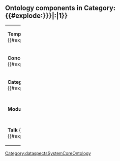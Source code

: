 == Ontology components in '''Category:{{#explode:{{{ContentReferenceCategory|{{{1}}}}}}|:|1}}''' ==

{|class=wikitable width=100%
|width=50%|'''Templates'''
{{#categorytree:{{#explode:{{{ContentReferenceCategory|{{{1}}}}}}|:|1}}|hideroot=on|mode=pages|namespaces="Template"}}
|'''Properties'''
{{#categorytree:{{#explode:{{{ContentReferenceCategory|{{{1}}}}}}|:|1}}|hideroot=on|mode=pages|namespaces="Property"}}
|-
|'''Concepts'''
{{#categorytree:{{#explode:{{{ContentReferenceCategory|{{{1}}}}}}|:|1}}|hideroot=on|mode=pages|namespaces="Concept"}}
|'''Forms'''
{{#categorytree:{{#explode:{{{ContentReferenceCategory|{{{1}}}}}}|:|1}}|hideroot=on|mode=pages|namespaces="Form"}}
|-
|'''Categories'''
{{#categorytree:{{#explode:{{{ContentReferenceCategory|{{{1}}}}}}|:|1}}|hideroot=on|mode=categories|namespaces="Category"|depth=0}}
|'''Main'''
{{#categorytree:{{#explode:{{{ContentReferenceCategory|{{{1}}}}}}|:|1}}|hideroot=on|mode=pages|namespaces="Main"}}
|-
|'''Modules'''
|'''MediaWiki'''
{{#categorytree:{{#explode:{{{ContentReferenceCategory|{{{1}}}}}}|:|1}}|hideroot=on|mode=pages|namespaces="MediaWiki"}}
|-
|'''Talk'''
{{#categorytree:{{#explode:{{{ContentReferenceCategory|{{{1}}}}}}|:|1}}|hideroot=on|mode=pages|namespaces="Talk"}}
|
|}
<noinclude>[[Category:dataspectsSystemCoreOntology]]</noinclude>
